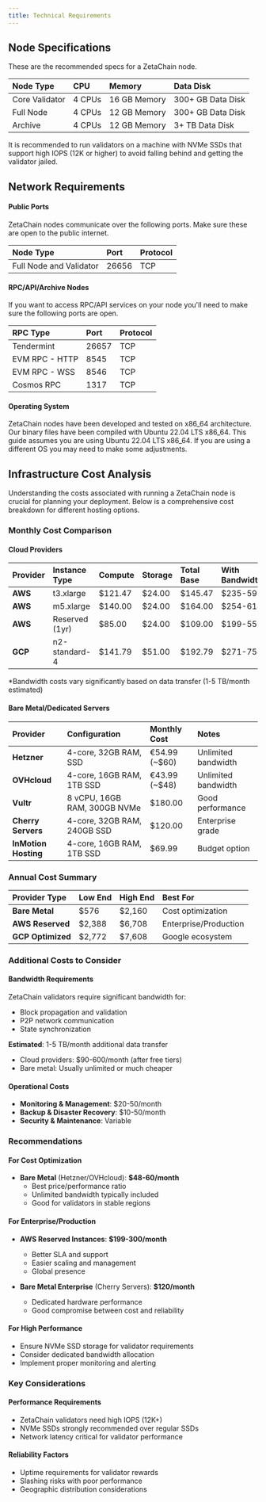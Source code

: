 ```yaml
---
title: Technical Requirements
---
```


## Node Specifications

These are the recommended specs for a ZetaChain node.

| Node Type       | CPU    | Memory       | Data Disk         |
| :-------------- | :----- | :----------- | :---------------- |
| Core Validator  | 4 CPUs | 16 GB Memory | 300+ GB Data Disk |
| Full Node       | 4 CPUs | 12 GB Memory | 300+ GB Data Disk |
| Archive         | 4 CPUs | 12 GB Memory | 3+ TB Data Disk   |

It is recommended to run validators on a machine with NVMe SSDs that support
high IOPS (12K or higher) to avoid falling behind and getting the validator jailed.

## Network Requirements

#### Public Ports

ZetaChain nodes communicate over the following ports. Make sure these are open
to the public internet.

| Node Type               | Port  | Protocol |
| :---------------------- | :---- | :------- |
| Full Node and Validator | 26656 | TCP      |

#### RPC/API/Archive Nodes

If you want to access RPC/API services on your node you'll need to make sure the
following ports are open.

| RPC Type       | Port  | Protocol |
| :------------- | :---  | :------- |
| Tendermint     | 26657 | TCP      |
| EVM RPC - HTTP | 8545  | TCP      |
| EVM RPC - WSS  | 8546  | TCP      |
| Cosmos RPC     | 1317  | TCP      |

#### Operating System

ZetaChain nodes have been developed and tested on x86_64 architecture. Our
binary files have been compiled with Ubuntu 22.04 LTS x86_64. This guide assumes
you are using Ubuntu 22.04 LTS x86_64. If you are using a different OS you may
need to make some adjustments.

## Infrastructure Cost Analysis

Understanding the costs associated with running a ZetaChain node is crucial for planning your deployment. Below is a comprehensive cost breakdown for different hosting options.

### Monthly Cost Comparison

#### Cloud Providers

| Provider | Instance Type | Compute | Storage | Total Base | With Bandwidth* |
| :------- | :------------ | :------ | :------ | :--------- | :-------------- |
| **AWS** | t3.xlarge | $121.47 | $24.00 | $145.47 | $235-595 |
| **AWS** | m5.xlarge | $140.00 | $24.00 | $164.00 | $254-614 |
| **AWS** | Reserved (1yr) | $85.00 | $24.00 | $109.00 | $199-559 |
| **GCP** | n2-standard-4 | $141.79 | $51.00 | $192.79 | $271-754 |

*Bandwidth costs vary significantly based on data transfer (1-5 TB/month estimated)

#### Bare Metal/Dedicated Servers

| Provider | Configuration | Monthly Cost | Notes |
| :------- | :------------ | :----------- | :---- |
| **Hetzner** | 4-core, 32GB RAM, SSD | €54.99 (~$60) | Unlimited bandwidth |
| **OVHcloud** | 4-core, 16GB RAM, 1TB SSD | €43.99 (~$48) | Unlimited bandwidth |
| **Vultr** | 8 vCPU, 16GB RAM, 300GB NVMe | $180.00 | Good performance |
| **Cherry Servers** | 4-core, 32GB RAM, 240GB SSD | $120.00 | Enterprise grade |
| **InMotion Hosting** | 4-core, 16GB RAM, 1TB SSD | $69.99 | Budget option |

### Annual Cost Summary

| Provider Type | Low End | High End | Best For |
| :------------ | :------ | :------- | :------- |
| **Bare Metal** | $576 | $2,160 | Cost optimization |
| **AWS Reserved** | $2,388 | $6,708 | Enterprise/Production |
| **GCP Optimized** | $2,772 | $7,608 | Google ecosystem |

### Additional Costs to Consider

#### Bandwidth Requirements
ZetaChain validators require significant bandwidth for:
- Block propagation and validation
- P2P network communication  
- State synchronization

**Estimated**: 1-5 TB/month additional data transfer
- Cloud providers: $90-600/month (after free tiers)
- Bare metal: Usually unlimited or much cheaper

#### Operational Costs
- **Monitoring & Management**: $20-50/month
- **Backup & Disaster Recovery**: $10-50/month
- **Security & Maintenance**: Variable

### Recommendations

#### For Cost Optimization
- **Bare Metal** (Hetzner/OVHcloud): **$48-60/month**
  - Best price/performance ratio
  - Unlimited bandwidth typically included
  - Good for validators in stable regions

#### For Enterprise/Production
- **AWS Reserved Instances**: **$199-300/month**
  - Better SLA and support
  - Easier scaling and management
  - Global presence

- **Bare Metal Enterprise** (Cherry Servers): **$120/month**
  - Dedicated hardware performance
  - Good compromise between cost and reliability

#### For High Performance
- Ensure NVMe SSD storage for validator requirements
- Consider dedicated bandwidth allocation
- Implement proper monitoring and alerting

### Key Considerations

#### Performance Requirements
- ZetaChain validators need high IOPS (12K+)
- NVMe SSDs strongly recommended over regular SSDs
- Network latency critical for validator performance

#### Reliability Factors
- Uptime requirements for validator rewards
- Slashing risks with poor performance
- Geographic distribution considerations
